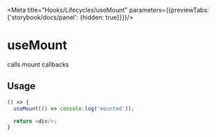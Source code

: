 
<Meta title="Hooks/Lifecycles/useMount" parameters={{previewTabs: {'storybook/docs/panel': {hidden: true}}}}/>

# useMount

<Description>calls mount callbacks</Description>

## Usage
```typescript
() => {
  useMount(() => console.log('mounted'));

  return <div/>;
}
```
